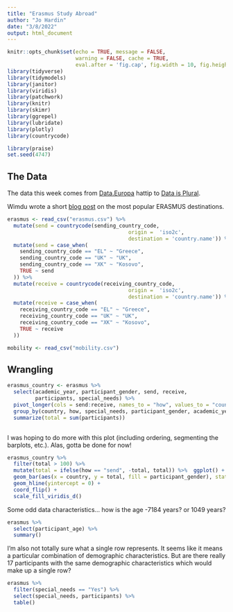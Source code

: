 ```yaml
---
title: "Erasmus Study Abroad"
author: "Jo Hardin"
date: "3/8/2022"
output: html_document
---
```


```r
knitr::opts_chunk$set(echo = TRUE, message = FALSE, 
                      warning = FALSE, cache = TRUE,
                      eval.after = 'fig.cap', fig.width = 10, fig.height = 6)
library(tidyverse)
library(tidymodels)
library(janitor)
library(viridis)
library(patchwork)
library(knitr)
library(skimr)
library(ggrepel)
library(lubridate)
library(plotly)
library(countrycode)

library(praise)
set.seed(4747)
```


## The Data

The data this week comes from [Data.Europa](https://data.europa.eu/data/datasets?locale=en&catalog=eac&query=erasmus&page=1&sort=issued%2Bdesc,%20relevance%2Bdesc,%20title.en%2Basc) hattip to [Data is Plural](https://www.data-is-plural.com/archive/2022-02-09-edition/).

Wimdu wrote a short [blog post](https://www.wimdu.co.uk/blog/discover-popular-erasmus-destinations) on the most popular ERASMUS destinations.

```r
erasmus <- read_csv("erasmus.csv") %>%
  mutate(send = countrycode(sending_country_code,
                                       origin =  'iso2c', 
                                       destination = 'country.name')) %>%
  mutate(send = case_when(
    sending_country_code == "EL" ~ "Greece",
    sending_country_code == "UK" ~ "UK",
    sending_country_code == "XK" ~ "Kosovo",
    TRUE ~ send
  )) %>%
  mutate(receive = countrycode(receiving_country_code,
                                       origin =  'iso2c', 
                                       destination = 'country.name')) %>%
  mutate(receive = case_when(
    receiving_country_code == "EL" ~ "Greece",
    receiving_country_code == "UK" ~ "UK",
    receiving_country_code == "XK" ~ "Kosovo",
    TRUE ~ receive
  ))

mobility <- read_csv("mobility.csv")
```

## Wrangling


```r
erasmus_country <- erasmus %>%
  select(academic_year, participant_gender, send, receive,
         participants, special_needs) %>%
  pivot_longer(cols = send:receive, names_to = "how", values_to = "country") %>%
  group_by(country, how, special_needs, participant_gender, academic_year) %>%
  summarize(total = sum(participants))
  
```

I was hoping to do more with this plot (including ordering, segmenting the barplots, etc.).  Alas, gotta be done for now!

```r
erasmus_country %>%
  filter(total > 100) %>%
  mutate(total = ifelse(how == "send", -total, total)) %>%  ggplot() + 
  geom_bar(aes(x = country, y = total, fill = participant_gender), stat = "identity") + 
  geom_hline(yintercept = 0) + 
  coord_flip() + 
  scale_fill_viridis_d()
```
Some odd data characteristics... how is the age -7184 years?  or 1049 years?

```r
erasmus %>%
  select(participant_age) %>%
  summary()
```

I'm also not totally sure what a single row represents.  It seems like it means a particular combination of demographic characteristics.  But are there really 17 participants with the same demographic characteristics which would make up a single row? 

```r
erasmus %>%
  filter(special_needs == "Yes") %>%
  select(special_needs, participants) %>%
  table()
```


